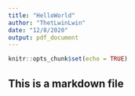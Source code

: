 ```yaml
---
title: "HelloWorld"
author: "ThetLwinLwin"
date: "12/8/2020"
output: pdf_document
---
```


```r
knitr::opts_chunk$set(echo = TRUE)
```

## This is a markdown file